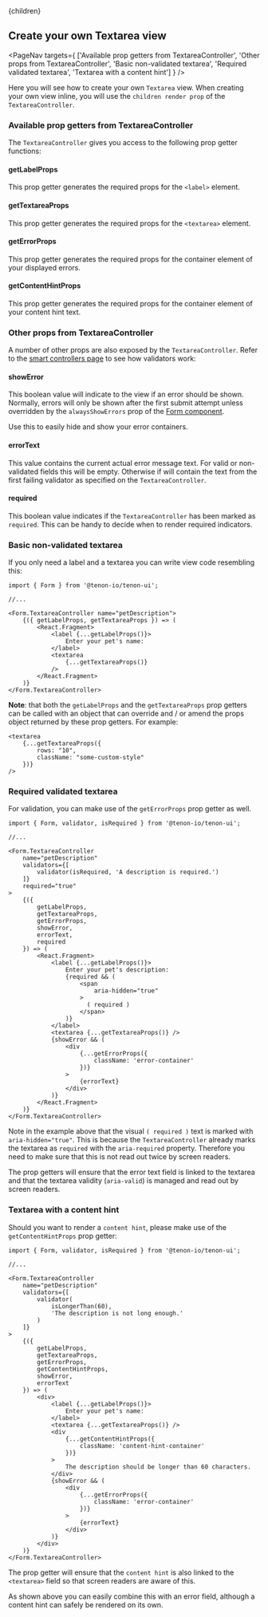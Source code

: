 

<Layout>
    <Helmet>
        <title>Tenon-ui | Create your own Textarea view</title>
    </Helmet>{children}
</Layout>

## Create your own Textarea view

<PageNav targets={
    ['Available prop getters from TextareaController',
    'Other props from TextareaController', 
    'Basic non-validated textarea',
    'Required validated textarea',
    'Textarea with a content hint']
    } />

Here you will see how to create your own `Textarea` view. When creating your own view inline, 
you will use the `children render prop` of the `TextareaController`.

### Available prop getters from TextareaController
The `TextareaController` gives you access to the following prop getter functions:

#### getLabelProps
This prop getter generates the required props for the `<label>` element.

#### getTextareaProps
This prop getter generates the required props for the `<textarea>` element.

#### getErrorProps
This prop getter generates the required props for the container element of your
displayed errors.

#### getContentHintProps
This prop getter generates the required props for the container element of your
content hint text.

### Other props from TextareaController
A number of other props are also exposed by the `TextareaController`. Refer to the 
[smart controllers page](/forms-smart-controllers) to see how validators work:

#### showError
This boolean value will indicate to the view if an error should be shown. Normally, errors
will only be shown after the first submit attempt unless overridden by the `alwaysShowErrors`
prop of the [Form component](/forms-form-component).

Use this to easily hide and show your error containers. 

#### errorText
This value contains the current actual error message text. For valid or non-validated fields
this will be empty. Otherwise if will contain the text from the first failing validator as 
specified on the `TextareaController`. 

#### required
This boolean value indicates if the `TextareaController` has been marked as `required`. This
can be handy to decide when to render required indicators.

### Basic non-validated textarea
If you only need a label and a textarea you can write view code resembling this:

```
import { Form } from '@tenon-io/tenon-ui';

//...

<Form.TextareaController name="petDescription">
    {({ getLabelProps, getTextareaProps }) => (
        <React.Fragment>
            <label {...getLabelProps()}>
                Enter your pet's name:
            </label>
            <textarea
                {...getTextareaProps()}
            />
        </React.Fragment>
    )}
</Form.TextareaController>
```

**Note**: that both the `getLabelProps` and the `getTextareaProps` prop getters can be called 
with an object that can override and / or amend the props object returned by these prop getters. 
For example:

```
<textarea
    {...getTextareaProps({
        rows: "10",
        className: "some-custom-style"
    })}
/>
```

### Required validated textarea
For validation, you can make use of the `getErrorProps` prop getter as well.

```
import { Form, validator, isRequired } from '@tenon-io/tenon-ui';

//...

<Form.TextareaController
    name="petDescription"
    validators={[
        validator(isRequired, 'A description is required.')
    ]}
    required="true"
>
    {({
        getLabelProps,
        getTextareaProps,
        getErrorProps,
        showError,
        errorText,
        required
    }) => (
        <React.Fragment>
            <label {...getLabelProps()}>
                Enter your pet's description:
                {required && (
                    <span
                        aria-hidden="true"
                    >
                      ( required )
                    </span>
                )}
            </label>
            <textarea {...getTextareaProps()} />
            {showError && (
                <div
                    {...getErrorProps({
                        className: 'error-container'
                    })}
                >
                    {errorText}
                </div>
            )}
        </React.Fragment>
    )}
</Form.TextareaController>
```

Note in the example above that the visual `( required )` text is marked with `aria-hidden="true"`. This
is because the `TextareaController` already marks the textarea as `required` with the 
`aria-required` property. Therefore you need to make sure that this is not read out twice by
screen readers.

The prop getters will ensure that the error text field is linked to the textarea and that the textarea
validity (`aria-valid`) is managed and read out by screen readers. 

### Textarea with a content hint
Should you want to render a `content hint`, please make use of the `getContentHintProps` prop getter:

```
import { Form, validator, isRequired } from '@tenon-io/tenon-ui';

//...

<Form.TextareaController
    name="petDescription"
    validators={[
        validator(
            isLongerThan(60),
            'The description is not long enough.'
        )
    ]}
>
    {({
        getLabelProps,
        getTextareaProps,
        getErrorProps,
        getContentHintProps,
        showError,
        errorText
    }) => (
        <div>
            <label {...getLabelProps()}>
                Enter your pet's name:
            </label>
            <textarea {...getTextareaProps()} />
            <div
                {...getContentHintProps({
                    className: 'content-hint-container'
                })}
            >
                The description should be longer than 60 characters.
            </div>
            {showError && (
                <div
                    {...getErrorProps({
                        className: 'error-container'
                    })}
                >
                    {errorText}
                </div>
            )}
        </div>
    )}
</Form.TextareaController>
```

The prop getter will ensure that the `content hint` is also linked to the `<textarea>` field so that
screen readers are aware of this.

As shown above you can easily combine this with an error field, although a content hint can safely be
rendered on its own. 



